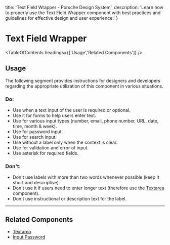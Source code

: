
  title: 'Text Field Wrapper - Porsche Design System',
  description: 'Learn how to properly use the Text Field Wrapper component with best practices and guidelines for effective design and user experience.'
}

# Text Field Wrapper <ComponentStatus tagName="p-text-field-wrapper"></ComponentStatus>

<TableOfContents headings={['Usage','Related Components']} />

## Usage

The following segment provides instructions for designers and developers regarding the appropriate utilization of this
component in various situations.

### Do:

- Use when a text input of the user is required or optional.
- Use it for forms to help users enter text.
- Use for various input types (number, email, phone number, URL, date, time, month & week).
- Use for password input.
- Use for search input.
- Use without a label only when the context is clear.
- Use for validation and error of input.
- Use asterisk for required fields.

### Don't:

- Don't use labels with more than two words whenever possible (keep it short and descriptive).
- Don't use it if users need to enter longer text (therefore use the [Textarea](/components/textarea-wrapper) component).
- Don't use instructional or description text for the label.

---

## Related Components

- [Textarea](/components/textarea-wrapper)
- [Input Password](/components/input-password)
